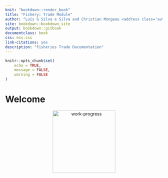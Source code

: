 --- 
knit: "bookdown::render_book"
title: "Fishery: Trade Module"
author: "Luís G Silva e Silva and Christian Mongeau <address class='author_afil'>Statistician - ESSD - Methodological Innovation Team</address>"
site: bookdown::bookdown_site
output: bookdown::gitbook
documentclass: book
css: ess.css
link-citations: yes
description: "Fisheries Trade Documentation"
---

```{r setup, include=FALSE}
knitr::opts_chunk$set(
	echo = TRUE,
	message = FALSE,
	warning = FALSE
)
```

# Welcome {-}

<center>
<img src="img/work-progress.jpg" alt="work-progress" width="200"/>
</center>
